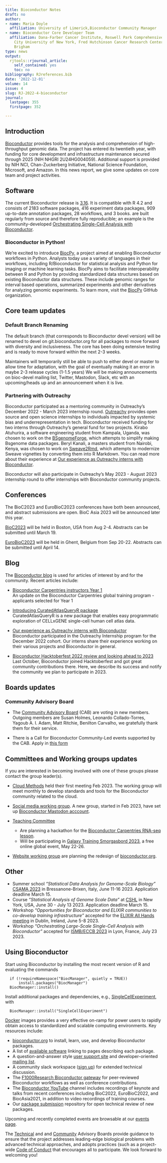 ```yaml
---
title: Bioconductor Notes
draft: no
author:
- name: Maria Doyle
  affiliation: University of Limerick,Bioconductor Community Manager
- name: Bioconductor Core Developer Team
  affiliation: Dana-Farber Cancer Institute, Roswell Park Comprehensive Cancer Center,
    City University of New York, Fred Hutchinson Cancer Research Center, Mass General
    Brigham
type: news
output:
  rjtools::rjournal_article:
    self_contained: yes
    toc: no
bibliography: RJreferences.bib
date: '2022-12-01'
volume: 14
issue: 4
slug: RJ-2022-4-bioconductor
journal:
  lastpage: 355
  firstpage: 352

---
```





## Introduction 

[Bioconductor](https://bioconductor.org) provides
tools for the analysis and comprehension of high-throughput genomic
data.  The project has entered its twentieth year, with funding
for core development and infrastructure maintenance secured
through 2025 (NIH NHGRI 2U24HG004059).  Additional support is provided
by NIH NCI, Chan-Zuckerberg Initiative, National Science Foundation,
Microsoft, and Amazon. In this news report, we give some updates on 
core team and project activities.
 
## Software

The current Bioconductor release is [3.16](https://bioconductor.org/news/bioc_3_16_release/). It is
compatible with R 4.2 and consists of 2183 software packages, 416
experiment data packages, 909 up-to-date annotation packages, 28
workflows, and 3 books. \href{https://bioconductor.org/books/release/}{Books} are
built regularly from source and therefore fully
reproducible; an example is the
community-developed [Orchestrating Single-Cell Analysis with Bioconductor](https://bioconductor.org/books/release/OSCA/).

### Bioconductor in Python!

We're excited to introduce [BiocPy](https://www.github.com/biocpy), a project aimed at enabling Bioconductor workflows in Python. Analysts today use a variety of languages in their workflows, including R/Bioconductor for statistical analysis and Python for imaging or machine learning tasks. BiocPy aims to facilitate interoperability between R and Python by providing standardized data structures based on existing Bioconductor data structures. These include genomic ranges for interval based operations, summarized experiments and other derivatives for analyzing genomic experiments. To learn more, visit the [BiocPy](https://github.com/biocpy) GitHub organization.

## Core team updates

### Default Branch Renaming

The default branch (that corresponds to Bioconductor devel version) will be renamed to devel on git.bioconductor.org for all packages to move forward with diversity and inclusiveness.  The core has been doing extensive testing and is ready to move forward within the next 2-3 weeks.  

Maintainers will temporarily still be able to push to either devel or master to allow time for adaptation, with the goal of eventually making it an error in maybe 2-3 release cycles (1-1.5 years) 
We will be making announcements on bioc-devel mailing list, Twitter, Mastodon, Slack, etc with an upcoming/heads up and an announcement when it is live.

### Partnering with Outreachy

Bioconductor participated as a mentoring community in Outreachy's December 2022
- March 2023 internship round. [Outreachy](https://www.outreachy.org/) provides
open source and open science internships to individuals impacted by systemic
bias and underrepresentation in tech. Bioconductor received funding for two
interns through Outreachy's general fund for two projects. Kirabo Atuhurira,
a software engineering student from Kampala, Uganda, was chosen to work on the
[BSgenomeForge](https://github.com/Bioconductor/BSgenomeForge), which attempts
to simplify making Bsgenome data packages. Beryl Kanali, a masters student
from Nairobi, Kenya, was chosen to work on
[Sweave2Rmd](https://github.com/Bioconductor/sweave2rmd), which attempts to
modernize Sweave vignettes by converting them into R Markdown. You can read more
about their experience at [Our experience as Outreachy interns with
Bioconductor](https://bioconductor.github.io/biocblog/posts/2023-01-22-OutreachyInternship/).

Bioconductor will also participate in Outreachy's May 2023 - August 2023
internship round to offer internships with Bioconductor community projects.


## Conferences

The BioC2023 and EuroBioC2023 conferences have both been announced, and abstract submissions are open. BioC Asia 2023 will be announced later this year.

[BioC2023](https://bioc2023.bioconductor.org/) will be held in Boston, USA from Aug 2-4. Abstracts can be submitted until March 19.

[EuroBioC2023](https://eurobioc2023.bioconductor.org/) will be held in Ghent, Belgium from Sep 20-22. Abstracts can be submitted until April 14.


## Blog

The [Bioconductor blog](https://bioconductor.github.io/biocblog/) is used for articles of interest by and for the community. Recent articles include:

- [Bioconductor Carpentries instructors Year 1](https://bioconductor.github.io/biocblog/posts/2023-02-24-carpentries-update/)  
An update on the Bioconductor Carpentries global training program - applicants selected for Year 1

- [Introducing CuratedAtlasQueryR package](https://bioconductor.github.io/biocblog/posts/2023-02-23-CuratedAtlasQueryR/)  
CuratedAtlasQueryR is a new package that enables easy programmatic exploration of CELLxGENE single-cell human cell atlas data.

- [Our experience as Outreachy interns with Bioconductor](https://bioconductor.github.io/biocblog/posts/2023-01-22-OutreachyInternship/)  
Bioconductor participated in the Outreachy Internship program for the December 2022 cohort. Our interns share their experience working on their various projects and Bioconductor in general.

- [Bioconductor Hacktoberfest 2022 review and looking ahead to 2023](https://bioconductor.github.io/biocblog/posts/2023-01-20-hacktoberfest/)  
Last October, Bioconductor joined Hacktoberfest and got great community contributions there. Here, we describe its success and notify the community we plan to participate in 2023.


## Boards updates

### Community Advisory Board

- The [Community Advisory Board](https://bioconductor.org/about/community-advisory-board/) (CAB) are voting in new members. Outgoing members are Susan Holmes, Leonardo Collado-Torres, Yagoub A. I. Adam, Matt Ritchie, Benilton Carvalho, we gratefully thank them for their service.

- There is a Call for Bioconductor Community-Led events supported by the CAB.
Apply in [this form](https://forms.gle/oTHp26TG3eP9q4eE7)


## Committees and Working groups updates

If you are interested in becoming involved with one of these groups please contact the group leader(s).

- [Cloud Methods](https://workinggroups.bioconductor.org/currently-active-working-groups-committees.html#cloud-methods)
  held their first meeting Feb 2023. The working group will meet monthly to
  develop standards and tools for the Bioconductor community related to the
  cloud.

- [Social media working group](https://workinggroups.bioconductor.org/currently-active-working-groups-committees.html#social-media).
  A new group, started in Feb 2023, have set up
  [Bioconductor Mastodon acccount](https://genomic.social/@bioconductor).

- [Teaching Committee](https://workinggroups.bioconductor.org/currently-active-working-groups-committees.html#education)
    - Are planning a hackathon for the
      [Bioconductor Carpentries RNA-seq lesson](https://carpentries-incubator.github.io/bioc-rnaseq/).
    - Will be participating in
      [Galaxy Training Smorgasbord 2023](https://gallantries.github.io/video-library/events/smorgasbord3/),
      a free online global event, May 22-26.

- [Website working group]([https://workinggroups.bioconductor.org/currently-active-working-groups-committees.html#website)
  are planning the redesign of [bioconductor.org](bioconductor.org).


## Other

- Summer school *"Statistical Data Analysis for Genome-Scale Biology"* [CSAMA 2023](https://csama2023.bioconductor.eu/) in Bressanone-Brixen, Italy, June 11-16 2023. Application deadline March 15. 
- Course *"Statistical Analysis of Genome Scale Data"* at [CSHL](https://meetings.cshl.edu/courses.aspx?course=C-DATA&year=23) in New York, USA, June 30 - July 13 2023. Application deadline March 15. 
- Workshop *"Opportunities for Bioconductor and ELIXIR communities to co-develop training infrastructure"* accepted for the [ELIXIR All Hands meeting](https://elixir-europe.org/events/elixir-all-hands-2023) in Dublin, Ireland, June 5-8 2023.
- Workshop *"Orchestrating Large-Scale Single-Cell Analysis with Bioconductor"* accepted for [ISMB/ECCB 2023](https://www.iscb.org/ismbeccb2023-programme/tutorials#ip4) in Lyon, France, July 23 2023.


## Using Bioconductor

Start using
Bioconductor by installing the most recent version of R and evaluating
the commands
```
  if (!requireNamespace("BiocManager", quietly = TRUE))
      install.packages("BiocManager")
  BiocManager::install()
```

Install additional packages and dependencies,
e.g., [SingleCellExperiment](https://bioconductor.org/packages/SingleCellExperiment), with
```
  BiocManager::install("SingleCellExperiment")
```
[Docker](https://bioconductor.org/help/docker/)
images provides a very effective on-ramp for power users to rapidly
obtain access to standardized and scalable computing environments.
Key resources include:


- [bioconductor.org](https://bioconductor.org) to install,
  learn, use, and develop Bioconductor packages.
- A list of [available software](https://bioconductor.org/packages)
  linking to pages describing each package.
- A question-and-answer style
  [user support site](https://support.bioconductor.org) and
  developer-oriented [mailing list](https://stat.ethz.ch/mailman/listinfo/bioc-devel).
- A community slack workspace ([sign up](https://slack.bioconductor.org))
   for extended technical discussion.
- The [F1000Research Bioconductor gateway](https://f1000research.com/gateways/bioconductor)
for peer-reviewed Bioconductor workflows as well as conference contributions.
- The [Bioconductor YouTube](https://www.youtube.com/user/bioconductor)
     channel includes recordings of keynote and talks from recent 
     conferences including BioC2022, EuroBioC2022, and BiocAsia2021, in addition to 
     video recordings of training courses. 
- Our [package submission](https://github.com/Bioconductor/Contributions)
  repository for open technical review of new packages.

Upcoming and recently completed events are browsable at our
[events page](https://bioconductor.org/help/events/).

The [Technical](https://bioconductor.org/about/technical-advisory-board/)
and and [Community](https://bioconductor.org/about/community-advisory-board/)
Advisory Boards provide guidance to ensure that the project addresses
leading-edge biological problems with advanced technical approaches,
and adopts practices (such as a
project-wide [Code of Conduct](https://bioconductor.org/about/code-of-conduct/)
that encourages all to participate. We look forward to
welcoming you!

